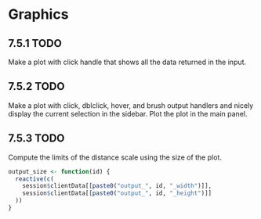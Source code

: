 # Graphics

## 7.5.1 TODO {-}

Make a plot with click handle that shows all the data returned in the input.

## 7.5.2 TODO {-}

Make a plot with click, dblclick, hover, and brush output handlers and nicely display the current selection in the sidebar. Plot the plot in the main panel.

## 7.5.3 TODO {-}

Compute the limits of the distance scale using the size of the plot.

```r
output_size <- function(id) {
  reactive(c(
    session$clientData[[paste0("output_", id, "_width")]],
    session$clientData[[paste0("output_", id, "_height")]]
  ))
}
```
